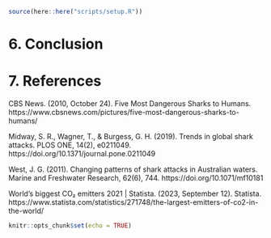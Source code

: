 ```r
source(here::here("scripts/setup.R"))
```

# 6. <strong>Conclusion</strong>

# 7. <strong>References</strong>

CBS News. (2010, October 24). Five Most Dangerous Sharks to Humans. https://www.cbsnews.com/pictures/five-most-dangerous-sharks-to-humans/

Midway, S. R., Wagner, T., & Burgess, G. H. (2019). Trends in global shark attacks. PLOS ONE, 14(2), e0211049. https://doi.org/10.1371/journal.pone.0211049

West, J. G. (2011). Changing patterns of shark attacks in Australian waters. Marine and Freshwater Research, 62(6), 744. https://doi.org/10.1071/mf10181

World’s biggest CO₂ emitters 2021 | Statista. (2023, September 12). Statista. https://www.statista.com/statistics/271748/the-largest-emitters-of-co2-in-the-world/


```r
knitr::opts_chunk$set(echo = TRUE)
```


